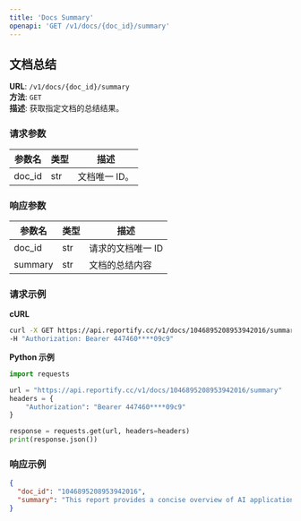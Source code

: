 ```yaml
---
title: 'Docs Summary'
openapi: 'GET /v1/docs/{doc_id}/summary'
---
```


## 文档总结

**URL**: `/v1/docs/{doc_id}/summary`  
**方法**: `GET`  
**描述**: 获取指定文档的总结结果。

### 请求参数
| 参数名 | 类型 | 描述          |
|--------|------|---------------|
| doc_id | str  | 文档唯一 ID。 |

### 响应参数
| 参数名    | 类型 | 描述              |
|-----------|------|-------------------|
| doc_id    | str  | 请求的文档唯一 ID |
| summary   | str  | 文档的总结内容    |

### 请求示例

**cURL**
```bash
curl -X GET https://api.reportify.cc/v1/docs/1046895208953942016/summary \
-H "Authorization: Bearer 447460****09c9"
```

**Python 示例**
```python
import requests

url = "https://api.reportify.cc/v1/docs/1046895208953942016/summary"
headers = {
    "Authorization": "Bearer 447460****09c9"
}

response = requests.get(url, headers=headers)
print(response.json())
```

### 响应示例
```json
{
  "doc_id": "1046895208953942016",
  "summary": "This report provides a concise overview of AI applications in the finance sector, highlighting recent advancements and market impacts."
}
```

